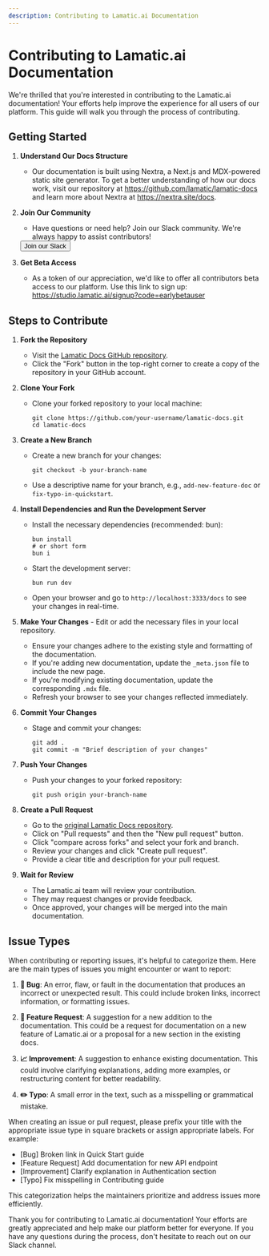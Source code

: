 ```yaml
---
description: Contributing to Lamatic.ai Documentation
---
```


# Contributing to Lamatic.ai Documentation

We're thrilled that you're interested in contributing to the Lamatic.ai documentation! Your efforts help improve the experience for all users of our platform. This guide will walk you through the process of contributing.

## Getting Started

1. **Understand Our Docs Structure**

   - Our documentation is built using Nextra, a Next.js and MDX-powered static site generator. To get a better understanding of how our docs work, visit our repository at https://github.com/lamatic/lamatic-docs and learn more about Nextra at https://nextra.site/docs.

2. **Join Our Community**

   - Have questions or need help? Join our Slack community. We're always happy to assist contributors!

   <div style={{ display: "flex", justifyContent: "center" }}>
     <a href="https://lamatic.ai/docs/slack" target="_blank">
       <button
         style={{
           padding: "10px 20px",
           backgroundColor: "red",
           color: "white",
           border: "none",
           borderRadius: "5px",
           cursor: "pointer",
           display: "flex",
           justifyContent: "center",
           alignItems: "center",
         }}
       >
         <span style={{ color: "white" }}>Join our Slack</span>
       </button>
     </a>
   </div>

3. **Get Beta Access**
   - As a token of our appreciation, we'd like to offer all contributors beta access to our platform. Use this link to sign up: https://studio.lamatic.ai/signup?code=earlybetauser

## Steps to Contribute

1. **Fork the Repository**

   - Visit the [Lamatic Docs GitHub repository](https://github.com/lamatic/lamatic-docs).
   - Click the "Fork" button in the top-right corner to create a copy of the repository in your GitHub account.

2. **Clone Your Fork**

   - Clone your forked repository to your local machine:
     ```
     git clone https://github.com/your-username/lamatic-docs.git
     cd lamatic-docs
     ```

3. **Create a New Branch**

   - Create a new branch for your changes:
     ```
     git checkout -b your-branch-name
     ```
   - Use a descriptive name for your branch, e.g., `add-new-feature-doc` or `fix-typo-in-quickstart`.

4. **Install Dependencies and Run the Development Server**

    - Install the necessary dependencies (recommended: bun):
       ```
       bun install
       # or short form
       bun i
       ```
    - Start the development server:
       ```
       bun run dev
       ```
   - Open your browser and go to `http://localhost:3333/docs` to see your changes in real-time.

5. **Make Your Changes**   - Edit or add the necessary files in your local repository.
   - Ensure your changes adhere to the existing style and formatting of the documentation.
   - If you're adding new documentation, update the `_meta.json` file to include the new page.
   - If you're modifying existing documentation, update the corresponding `.mdx` file.
   - Refresh your browser to see your changes reflected immediately.

6. **Commit Your Changes**

   - Stage and commit your changes:
     ```
     git add .
     git commit -m "Brief description of your changes"
     ```

7. **Push Your Changes**

   - Push your changes to your forked repository:
     ```
     git push origin your-branch-name
     ```

8. **Create a Pull Request**

   - Go to the [original Lamatic Docs repository](https://github.com/lamatic/lamatic-docs).
   - Click on "Pull requests" and then the "New pull request" button.
   - Click "compare across forks" and select your fork and branch.
   - Review your changes and click "Create pull request".
   - Provide a clear title and description for your pull request.

9. **Wait for Review**
   - The Lamatic.ai team will review your contribution.
   - They may request changes or provide feedback.
   - Once approved, your changes will be merged into the main documentation.

## Issue Types

When contributing or reporting issues, it's helpful to categorize them. Here are the main types of issues you might encounter or want to report:

1. **🐛 Bug**: An error, flaw, or fault in the documentation that produces an incorrect or unexpected result. This could include broken links, incorrect information, or formatting issues.

2. **🚀 Feature Request**: A suggestion for a new addition to the documentation. This could be a request for documentation on a new feature of Lamatic.ai or a proposal for a new section in the existing docs.

3. **📈 Improvement**: A suggestion to enhance existing documentation. This could involve clarifying explanations, adding more examples, or restructuring content for better readability.

4. **✏️ Typo**: A small error in the text, such as a misspelling or grammatical mistake.

When creating an issue or pull request, please prefix your title with the appropriate issue type in square brackets or assign appropriate labels. For example:

- [Bug] Broken link in Quick Start guide
- [Feature Request] Add documentation for new API endpoint
- [Improvement] Clarify explanation in Authentication section
- [Typo] Fix misspelling in Contributing guide

This categorization helps the maintainers prioritize and address issues more efficiently.

Thank you for contributing to Lamatic.ai documentation! Your efforts are greatly appreciated and help make our platform better for everyone. If you have any questions during the process, don't hesitate to reach out on our Slack channel.
